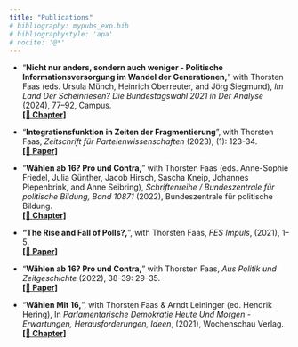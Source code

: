 ```yaml
---
title: "Publications"
# bibliography: mypubs_exp.bib
# bibliographystyle: 'apa'
# nocite: '@*'
---
```


-   "**Nicht nur anders, sondern auch weniger - Politische Informationsversorgung im Wandel der Generationen,**" with Thorsten Faas (eds. Ursula Münch, Heinrich Oberreuter, and Jörg Siegmund), *Im Land Der Scheinriesen? Die Bundestagswahl 2021 in Der Analyse* (2024), 77–92, Campus. \
[**\[📖 Chapter\]**](https://www.campus.de/buecher-campus-verlag/wissenschaft/politikwissenschaft/im_land_der_scheinriesen-17464.html?srsltid=AfmBOoqc4JCXW9SWm7CLbJbpFWLXhjY5tq6ex5zqqpMOTqULrsJhKo6O)


-   "**Integrationsfunktion in Zeiten der Fragmentierung**", with Thorsten Faas, *Zeitschrift für Parteienwissenschaften* (2023), (1): 123-34. \
 [**\[📄 Paper\]**](https://mip.pruf.hhu.de/article/view/559)

-   "**Wählen ab 16? Pro und Contra,**" with Thorsten Faas (eds. Anne-Sophie Friedel, Julia Günther, Jacob Hirsch, Sascha Kneip, Johannes Piepenbrink, and Anne Seibring), *Schriftenreihe / Bundeszentrale für politische Bildung, Band 10871* (2022), Bundeszentrale für politische Bildung.\
    [**\[📖 Chapter\]**](https://www.bpb.de/shop/buecher/schriftenreihe/516681/repraesentation-identitaet-beteiligung/)

-   **"The Rise and Fall of Polls?,**", with Thorsten Faas, *FES Impuls*, (2021), 1–5.\
    [**\[📄 Paper\]**](https://library.fes.de/pdf-files/a-p-b/18372.pdf)
    
-   "**Wählen ab 16? Pro und Contra,**" with Thorsten Faas, *Aus Politik und Zeitgeschichte* (2022), 38-39: 29–35. \
[**\[📄 Paper\]**](https://www.bpb.de/system/files/dokument_pdf/APuZ_2021-38-39_online.pdf)

- "**Wählen Mit 16,**", with Thorsten Faas & Arndt Leininger (ed. Hendrik Hering), In *Parlamentarische Demokratie Heute Und Morgen - Erwartungen, Herausforderungen, Ideen*, (2021), Wochenschau Verlag. \
[**\[📖 Chapter\]**](https://www.wochenschau-verlag.de/Parlamentarische-Demokratie-heute-und-morgen/41273)
